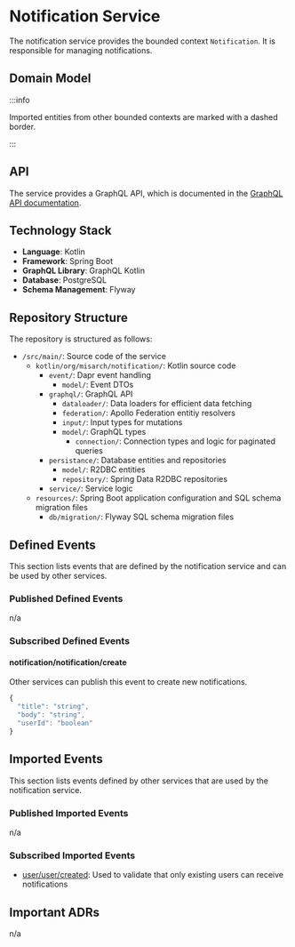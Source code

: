 
# Notification Service

The notification service provides the bounded context `Notification`.
It is responsible for managing notifications.

## Domain Model

<CustomImage path="/renderedDiagrams/notificationDomainModel" width="320" height="187.25" />

:::info

Imported entities from other bounded contexts are marked with a dashed border.

:::

## API

The service provides a GraphQL API, which is documented in the [GraphQL API documentation](/docs/graphql/notification).

## Technology Stack

- **Language**: Kotlin
- **Framework**: Spring Boot
- **GraphQL Library**: GraphQL Kotlin
- **Database**: PostgreSQL
- **Schema Management**: Flyway

## Repository Structure

The repository is structured as follows:

<div className="repository-structure" >

- `/src/main/`: Source code of the service
  - `kotlin/org/misarch/notification/`: Kotlin source code
    - `event/`: Dapr event handling
      - `model/`: Event DTOs
    - `graphql/`: GraphQL API
      - `dataloader/`: Data loaders for efficient data fetching
      - `federation/`: Apollo Federation entitiy resolvers
      - `input/`: Input types for mutations
      - `model/`: GraphQL types
        - `connection/`: Connection types and logic for paginated queries
    - `persistance/`: Database entities and repositories
      - `model/`: R2DBC entities
      - `repository/`: Spring Data R2DBC repositories
    - `service/`: Service logic
  - `resources/`: Spring Boot application configuration and SQL schema migration files
    - `db/migration/`: Flyway SQL schema migration files

</div>

## Defined Events

This section lists events that are defined by the notification service and can be used by other services.

### Published Defined Events

n/a

### Subscribed Defined Events

#### notification/notification/create

Other services can publish this event to create new notifications.

```js
{
  "title": "string",
  "body": "string",
  "userId": "boolean"
}
```

## Imported Events

This section lists events defined by other services that are used by the notification service.

### Published Imported Events

n/a

### Subscribed Imported Events

- [user/user/created](/docs/docs/dev-manuals/services/user#userusercreated): Used to validate that only existing users can receive notifications

## Important ADRs

n/a
